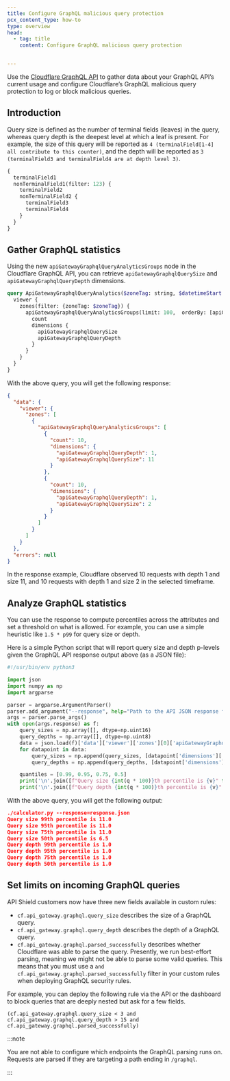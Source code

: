 ```yaml
---
title: Configure GraphQL malicious query protection
pcx_content_type: how-to
type: overview
head:
  - tag: title
    content: Configure GraphQL malicious query protection


---
```


Use the [Cloudflare GraphQL API](/analytics/graphql-api/getting-started/) to gather data about your GraphQL API’s current usage and configure Cloudflare’s GraphQL malicious query protection to log or block malicious queries.

## Introduction

Query size is defined as the number of terminal fields (leaves) in the query, whereas query depth is the deepest level at which a leaf is present. For example, the size of this query will be reported as `4 (terminalField[1-4] all contribute to this counter)`, and the depth will be reported as `3 (terminalField3 and terminalField4 are at depth level 3)`.

```graphql title="GraphQL query"
{
  terminalField1
  nonTerminalField1(filter: 123) {
    terminalField2
    nonTerminalField2 {
      terminalField3
      terminalField4
    }
  }
}
```

## Gather GraphQL statistics

Using the new `apiGatewayGraphqlQueryAnalyticsGroups` node in the Cloudflare GraphQL API, you can retrieve `apiGatewayGraphqlQuerySize` and `apiGatewayGraphqlQueryDepth` dimensions.

```graphql title="GraphQL query"
query ApiGatewayGraphqlQueryAnalytics($zoneTag: string, $datetimeStart: Time, $datetimeEnd: Time) {
  viewer {
    zones(filter: {zoneTag: $zoneTag}) {
      apiGatewayGraphqlQueryAnalyticsGroups(limit: 100,  orderBy: [apiGatewayGraphqlQuerySize_DESC, apiGatewayGraphqlQueryDepth_DESC], filter: {datetime_geq:$datetimeStart, datetime_leq:$datetimeEnd}) {
        count
        dimensions {
          apiGatewayGraphqlQuerySize
          apiGatewayGraphqlQueryDepth
        }
      }
    }
  }
}
```

With the above query, you will get the following response:

```json title="Response"
{
  "data": {
    "viewer": {
      "zones": [
        {
          "apiGatewayGraphqlQueryAnalyticsGroups": [
            {
              "count": 10,
              "dimensions": {
                "apiGatewayGraphqlQueryDepth": 1,
                "apiGatewayGraphqlQuerySize": 11
              }
            },
            {
              "count": 10,
              "dimensions": {
                "apiGatewayGraphqlQueryDepth": 1,
                "apiGatewayGraphqlQuerySize": 2
              }
            }
          ]
        }
      ]
    }
  },
  "errors": null
}
```

In the response example, Cloudflare observed 10 requests with depth 1 and size 11, and 10 requests with depth 1 and size 2 in the selected timeframe.

## Analyze GraphQL statistics

You can use the response to compute percentiles across the attributes and set a threshold on what is allowed. For example, you can use a simple heuristic like `1.5 * p99` for query size or depth.

Here is a simple Python script that will report query size and depth p-levels given the GraphQL API response output above (as a JSON file):

```python title="Python script"
#!/usr/bin/env python3

import json
import numpy as np
import argparse

parser = argparse.ArgumentParser()
parser.add_argument("--response", help="Path to the API JSON response file with the apiGatewayGraphqlQueryAnalyticsGroups node", required=True)
args = parser.parse_args()
with open(args.response) as f:
    query_sizes = np.array([], dtype=np.uint16)
    query_depths = np.array([], dtype=np.uint8)
    data = json.load(f)['data']['viewer']['zones'][0]['apiGatewayGraphqlQueryAnalyticsGroups']
    for datapoint in data:
        query_sizes = np.append(query_sizes, [datapoint['dimensions']['apiGatewayGraphqlQuerySize']] * datapoint['count'])
        query_depths = np.append(query_depths, [datapoint['dimensions']['apiGatewayGraphqlQueryDepth']] * datapoint['count'])

    quantiles = [0.99, 0.95, 0.75, 0.5]
    print('\n'.join([f"Query size {int(q * 100)}th percentile is {v}" for q, v in zip(quantiles, np.quantile(query_sizes, quantiles))]))
    print('\n'.join([f"Query depth {int(q * 100)}th percentile is {v}" for q, v in zip(quantiles, np.quantile(query_depths, quantiles))]))
```

With the above query, you will get the following output:

```json title="Example output"
./calculator.py --response=response.json
Query size 99th percentile is 11.0
Query size 95th percentile is 11.0
Query size 75th percentile is 11.0
Query size 50th percentile is 6.5
Query depth 99th percentile is 1.0
Query depth 95th percentile is 1.0
Query depth 75th percentile is 1.0
Query depth 50th percentile is 1.0
```

## Set limits on incoming GraphQL queries

API Shield customers now have three new fields available in custom rules:

- `cf.api_gateway.graphql.query_size` describes the size of a GraphQL query.
- `cf.api_gateway.graphql.query_depth` describes the depth of a GraphQL query.
- `cf.api_gateway.graphql.parsed_successfully` describes whether Cloudflare was able to parse the query. Presently, we run best-effort parsing, meaning we might not be able to parse some valid queries. This means that you must use a `and cf.api_gateway.graphql.parsed_successfully` filter in your custom rules when deploying GraphQL security rules.
  <br />

For example, you can deploy the following rule via the API or the dashboard to block queries that are deeply nested but ask for a few fields.

```
(cf.api_gateway.graphql.query_size < 3 and cf.api_gateway.graphql.query_depth > 15 and cf.api_gateway.graphql.parsed_successfully)
```

:::note


You are not able to configure which endpoints the GraphQL parsing runs on. Requests are parsed if they are targeting a path ending in `/graphql`.


:::
